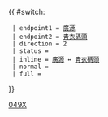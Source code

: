 {{ #switch: {{{format|}}}
  | endpoint1 = [[廣源巴士總站|廣源]]
  | endpoint2 = [[青衣碼頭巴士總站|青衣碼頭]]
  | direction = 2
  | status =
  | inline = [[廣源巴士總站|廣源]] ↔ [[青衣碼頭巴士總站|青衣碼頭]]
  | normal =
  | full =
}}<noinclude>[[Category:九龍巴士路線模板|049X]]</noinclude>
